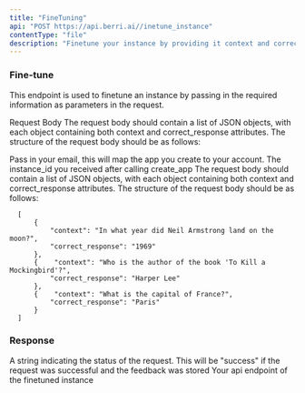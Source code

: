 ```yaml
---
title: "FineTuning"
api: "POST https://api.berri.ai//inetune_instance"
contentType: "file"
description: "Finetune your instance by providing it context and correct answer"
---
```


### Fine-tune
This endpoint is used to finetune an instance by passing 
in the required information as parameters in the request.

Request Body
The request body should contain a list of JSON objects, with each object containing both context and correct_response attributes. The structure of the request body should be as follows:

<ParamField body="user_email" type="string">
  Pass in your email, this will map the app you create to your account.
</ParamField>

<ParamField body="instance_id" type="string">
  The instance_id you received after calling create_app
</ParamField>

<ParamField body="" type="string" default="[]" required>
  The request body should contain a list of JSON objects, with each object containing both context 
  and correct_response attributes. The structure of the request body should be as follows:

  ```
    [  
        {    
            "context": "In what year did Neil Armstrong land on the moon?",    
            "correct_response": "1969"  
        }, 
        {    "context": "Who is the author of the book 'To Kill a Mockingbird'?",
            "correct_response": "Harper Lee"  
        },  
        {    "context": "What is the capital of France?",    
            "correct_response": "Paris"  
        }
    ]
  ```
</ParamField>

### Response

<ResponseField name="status" type="string">
  A string indicating the status of the request. 
  This will be "success" if the request was successful and the feedback was stored
</ResponseField>

<ResponseField name="api_endpoint" type="string">
  Your api endpoint of the finetuned instance
</ResponseField>




